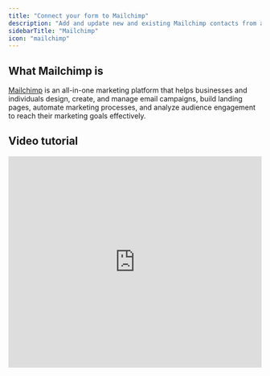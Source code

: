 ```yaml
---
title: "Connect your form to Mailchimp"
description: "Add and update new and existing Mailchimp contacts from a Fillout form to grow your newsletter audience. Set audience fields and add tags to contacts based on conditions in your form."
sidebarTitle: "Mailchimp"
icon: "mailchimp"
---
```


## What Mailchimp is

[Mailchimp](http://mailchimp.com/) is an all-in-one marketing platform that helps businesses and individuals design, create, and manage email campaigns, build landing pages, automate marketing processes, and analyze audience engagement to reach their marketing goals effectively.

## Video tutorial

<Frame>
  <iframe class="notion-asset-object-fit" src="https://www.loom.com/embed/fe29e184935b49faa0f567a75464f4cd?hideEmbedTopBar=true" title="iframe video" frameborder="0" allowfullscreen loading="lazy" scrolling="auto" width="100%" height="420" />
</Frame>

## How it works

### 1. Link your Fillout form to Mailchimp

Click **Integrate** from the top menu followed by `Mailchimp`.

<Frame>
  ![Screenshot of the Fillout form creation page](/images/Screenshot2025-02-17at10.51.28AM.png)
</Frame>

<Check>
  **Important:** When creating your form, make sure to set the email, name, and other fields you would like to link to your Mailchimp mailing list to **required**.
</Check>

Choose which **account** and **audience** you would like to create or update contacts in, then click `Continue`.

### 2. Map your form fields in **Fillout**

Match the fields in your Fillout form to the corresponding fields in your Mailchimp audience. For example, link the email address field by its respective question.

<Frame>
  ![Screenshot of the Fillout form creation page](/images/Screenshot2025-02-17at10.58.41AM.png)
</Frame>

### 3. Publish and share

`Publish` your form once everything’s set. Answers from new submissions will now appear in your Mailchimp audience list. If a contact with the provided email address already exists, Fillout will automatically update the existing contact's information.

## Add tags

You can add Mailchimp tags to new contacts automatically to help segment your email audiences. `+ Add tag` and choose from the dropdown.

<Frame style={{ width: '336px', height: '157px' }}>
  ![Screenshot of the Fillout form creation page](/images/Screenshot2025-02-17at11.09.02AM.png)
</Frame>

To add a tag to specific contacts, toggle the `Add contionally?` switch. `Set conditional logic` and choose when to apply it. For example, tagging users with their occupation.

Remember to click `Publish` on the upper right corner after making any changes to the integration.

## Specify a condition

You can run your integration only when a specific condition is met. Check out this [guide](/conditional-integration).

## Related articles

<CardGroup cols={3}>
  <Card title="Condition groups" icon="table-tree" iconType="regular" color="#FFC738" href="/condition-logic-groups">
    Use nested logic to show, hide and validate fields based on multiple conditions.
  </Card>
  <Card title="Page logic" icon="diagram-project" iconType="regular" color="#FFC738" href="/page-logic">
    Hide or show certain pages or custom endings based on respondent input.
  </Card>
  <Card title="Calculations and variables" icon="calculator-simple" iconType="regular" color="#FFC738" href="/calculations">
    Calculate prices for order forms, compute quiz scores, and more.
  </Card>
</CardGroup>
